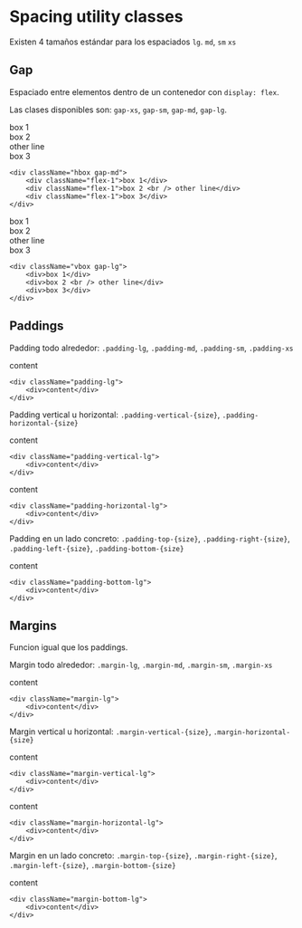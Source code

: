 
<Meta title="Layout/Spacing" />

<style>
    {`
    .example{
        border: 1px solid #ccc;
    }`}
</style>

# Spacing utility classes

Existen 4 tamaños estándar para los espaciados `lg`. `md`, `sm` `xs`

## Gap

Espaciado entre elementos dentro de un contenedor con `display: flex`.

Las clases disponibles son: `gap-xs`, `gap-sm`, `gap-md`, `gap-lg`.

<div className="hbox gap-md">
    <div className="bg-color-light-gray flex-1">box 1</div>
    <div className="bg-color-aqua-light flex-1">
        box 2 <br /> other line
    </div>
    <div className="bg-color-blue-white flex-1">box 3</div>
</div>

```
<div className="hbox gap-md">
    <div className="flex-1">box 1</div>
    <div className="flex-1">box 2 <br /> other line</div>
    <div className="flex-1">box 3</div>
</div>
```

<div className="vbox gap-lg">
    <div className="bg-color-light-gray">box 1</div>
    <div className="bg-color-aqua-light">
        box 2 <br /> other line
    </div>
    <div className="bg-color-blue-white">box 3</div>
</div>

```
<div className="vbox gap-lg">
    <div>box 1</div>
    <div>box 2 <br /> other line</div>
    <div>box 3</div>
</div>
```

## Paddings

Padding todo alrededor: `.padding-lg`, `.padding-md`, `.padding-sm`, `.padding-xs`

<div className="example padding-lg">
    <div className="bg-color-light-gray">content</div>
</div>

```
<div className="padding-lg">
    <div>content</div>
</div>
```

Padding vertical u horizontal: `.padding-vertical-{size}`, `.padding-horizontal-{size}`

<div className="example padding-vertical-lg">
    <div className="bg-color-light-gray">content</div>
</div>

```
<div className="padding-vertical-lg">
    <div>content</div>
</div>
```

<div className="example padding-horizontal-lg">
    <div className="bg-color-light-gray">content</div>
</div>

```
<div className="padding-horizontal-lg">
    <div>content</div>
</div>
```

Padding en un lado concreto: `.padding-top-{size}`, `.padding-right-{size}`, `.padding-left-{size}`, `.padding-bottom-{size}`

<div className="example padding-bottom-lg">
    <div className="bg-color-light-gray">content</div>
</div>

```
<div className="padding-bottom-lg">
    <div>content</div>
</div>
```

## Margins

Funcion igual que los paddings.

Margin todo alrededor: `.margin-lg`, `.margin-md`, `.margin-sm`, `.margin-xs`

<div className="margin-lg example">
    <div className="bg-color-light-gray">content</div>
</div>

```
<div className="margin-lg">
    <div>content</div>
</div>
```

Margin vertical u horizontal: `.margin-vertical-{size}`, `.margin-horizontal-{size}`

<div className="example margin-vertical-lg">
    <div className="bg-color-light-gray">content</div>
</div>

```
<div className="margin-vertical-lg">
    <div>content</div>
</div>
```

<div className="example margin-horizontal-lg">
    <div className="bg-color-light-gray">content</div>
</div>

```
<div className="margin-horizontal-lg">
    <div>content</div>
</div>
```

Margin en un lado concreto: `.margin-top-{size}`, `.margin-right-{size}`, `.margin-left-{size}`, `.margin-bottom-{size}`

<div className="example margin-bottom-lg">
    <div className="bg-color-light-gray">content</div>
</div>

```
<div className="margin-bottom-lg">
    <div>content</div>
</div>
```
